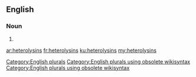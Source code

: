 ==English==

===Noun===
{{head|en}}

# {{plural of|heterolysin}}

[[Category:English plurals]][[Category:English plurals using obsolete wikisyntax]][[Category:English plurals using obsolete wikisyntax]]

[[ar:heterolysins]]
[[fr:heterolysins]]
[[ku:heterolysins]]
[[my:heterolysins]]
